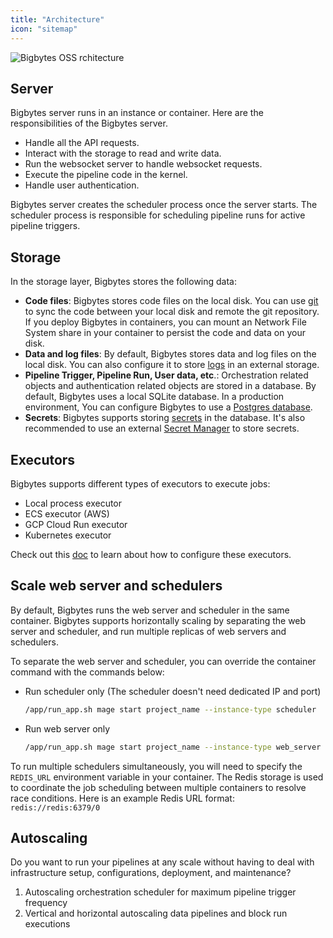 ```yaml
---
title: "Architecture"
icon: "sitemap"
---
```



<ProBanner source="architecture" />

<Frame caption="Bigbytes architecture diagram">
  <img alt="Bigbytes OSS rchitecture" diagram src="https://github.com/digitranslab/assets/blob/main/bigbytes-architecture.png?raw=True" />
</Frame>


## Server

Bigbytes server runs in an instance or container. Here are the responsibilities of the Bigbytes server.
- Handle all the API requests.
- Interact with the storage to read and write data.
- Run the websocket server to handle websocket requests.
- Execute the pipeline code in the kernel.
- Handle user authentication.


Bigbytes server creates the scheduler process once the server starts. The scheduler process is responsible for
scheduling pipeline runs for active pipeline triggers.


## Storage

In the storage layer, Bigbytes stores the following data:
- **Code files**: Bigbytes stores code files on the local disk. You can use [git](/production/data-sync/git-integration) to sync the code between your local disk and remote the git repository. If you deploy Bigbytes in containers, you can mount an Network File System share in your container to persist the code and data on your disk.
- **Data and log files**: By default, Bigbytes stores data and log files on the local disk. You can also configure it to store [logs](/development/observability/logging#logging-to-external-destination) in an external storage.
- **Pipeline Trigger, Pipeline Run, User data, etc**.: Orchestration related objects and authentication related objects are stored in a database. By default, Bigbytes uses a local SQLite database. In a production environment, You can configure Bigbytes to use a [Postgres database](/production/configuring-production-settings/overview#databases).
- **Secrets**: Bigbytes supports storing [secrets](/development/variables/secrets) in the database. It's also recommended to use an external [Secret Manager](/production/deploying-to-cloud/secrets/AWS) to store secrets.

## Executors

Bigbytes supports different types of executors to execute jobs:
* Local process executor
* ECS executor (AWS)
* GCP Cloud Run executor
* Kubernetes executor

Check out this [doc](/production/configuring-production-settings/compute-resource#2-customize-the-compute-resource-of-the-bigbytes-executor) to learn about how to configure these executors.

## Scale web server and schedulers

By default, Bigbytes runs the web server and scheduler in the same container. Bigbytes supports horizontally scaling by separating the web server and scheduler,
and run multiple replicas of web servers and schedulers.

To separate the web server and scheduler, you can override the container command with the commands below:
* Run scheduler only (The scheduler doesn't need dedicated IP and port)
    ```bash
    /app/run_app.sh mage start project_name --instance-type scheduler
    ```
* Run web server only
    ```bash
    /app/run_app.sh mage start project_name --instance-type web_server
    ```

To run multiple schedulers simultaneously, you will need to specify the `REDIS_URL` environment variable in your container. The Redis storage is used to coordinate the job scheduling between multiple containers to resolve race conditions. Here is an example Redis URL format: `redis://redis:6379/0`

## Autoscaling

Do you want to run your pipelines at any scale without having to deal with infrastructure setup,
configurations, deployment, and maintenance?

1. Autoscaling orchestration scheduler for maximum pipeline trigger frequency
1. Vertical and horizontal autoscaling data pipelines and block run executions

<ProOnly source="autoscaling" />
